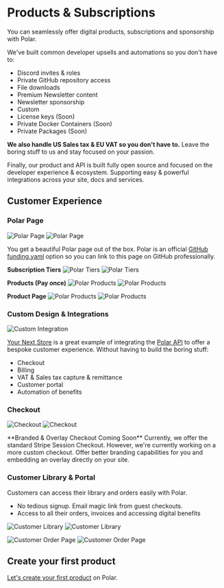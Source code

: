 
# Products & Subscriptions

You can seamlessly offer digital products, subscriptions and sponsorship with
Polar.

We've built common developer upsells and automations so you don't have to:
- Discord invites & roles
- Private GitHub repository access
- File downloads
- Premium Newsletter content
- Newsletter sponsorship
- Custom
- License keys (Soon)
- Private Docker Containers (Soon)
- Private Packages (Soon)

**We also handle US Sales tax & EU VAT so you don't have to.** Leave the boring stuff
to us and stay focused on your passion.

Finally, our product and API is built fully open source and focused on the
developer experience & ecosystem. Supporting easy & powerful integrations across
your site, docs and services.

## Customer Experience

### Polar Page

![Polar Page](./polar-page.light.png)
![Polar Page](./polar-page.dark.png)

You get a beautiful Polar page out of the box. Polar is an official [GitHub
funding.yaml](/docs/github/funding-yaml) option so you can link to this page on
GitHub professionally.

**Subscription Tiers**
![Polar Tiers](./tiers.light.png)
![Polar Tiers](./tiers.dark.png)

**Products (Pay once)**
![Polar Products](./products.light.png)
![Polar Products](./products.dark.png)

**Product Page**
![Polar Products](./product-page.light.png)
![Polar Products](./product-page.dark.png)

### Custom Design & Integrations

![Custom Integration](./custom.png)

[Your Next Store](htts://yournextstore.com) is a great example of integrating
the [Polar API](/docs/api) to offer a bespoke customer experience. Without
having to build the boring stuff:
- Checkout
- Billing
- VAT & Sales tax capture & remittance
- Customer portal
- Automation of benefits

### Checkout
![Checkout](./checkout.png)
![Checkout](./thanks.png)

<BrowserCallout type="NOTE">
**Branded & Overlay Checkout Coming Soon**
Currently, we offer the standard Stripe Session Checkout. However, we're
currently working on a more custom checkout. Offer better branding capabilities
for you and embedding an overlay directly on your site.
</BrowserCallout>

### Customer Library & Portal

Customers can access their library and orders easily with Polar.
- No tedious signup. Email magic link from guest checkouts.
- Access to all their orders, invoices and accessing digital benefits

![Customer Library](./customer-page.light.png)
![Customer Library](./customer-page.dark.png)

![Customer Order Page](./order.light.png)
![Customer Order Page](./order.dark.png)

## Create your first product

[Let's create your first product](/docs/products/create) on Polar.
